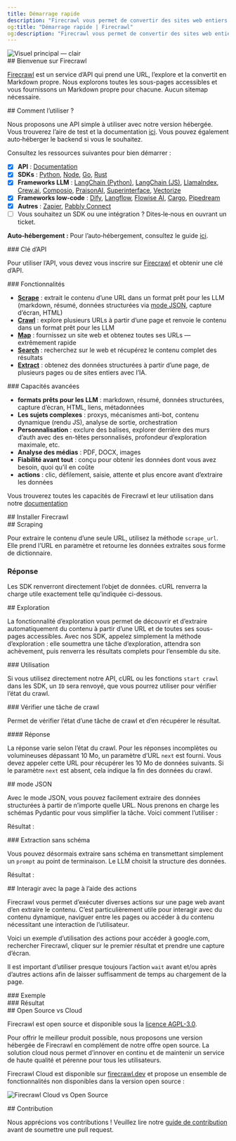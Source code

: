 ```yaml
---
title: Démarrage rapide
description: "Firecrawl vous permet de convertir des sites web entiers en Markdown prêt pour les LLM"
og:title: "Démarrage rapide | Firecrawl"
og:description: "Firecrawl vous permet de convertir des sites web entiers en Markdown prêt pour les LLM"
---
```



<img className="block" src="/images/turn-websites-into-llm-ready-data--firecrawl.png" alt="Visuel principal — clair" />

<div id="welcome-to-firecrawl">
  ## Bienvenue sur Firecrawl
</div>

[Firecrawl](https://firecrawl.dev?ref=github) est un service d’API qui prend une URL, l’explore et la convertit en Markdown propre. Nous explorons toutes les sous-pages accessibles et vous fournissons un Markdown propre pour chacune. Aucun sitemap nécessaire.

<div id="how-to-use-it">
  ## Comment l’utiliser ?
</div>

Nous proposons une API simple à utiliser avec notre version hébergée. Vous trouverez l’aire de test et la documentation [ici](https://firecrawl.dev/playground). Vous pouvez également auto‑héberger le backend si vous le souhaitez.

Consultez les ressources suivantes pour bien démarrer :

* [x] **API** : [Documentation](https://docs.firecrawl.dev/api-reference/introduction)
* [x] **SDKs** : [Python](https://docs.firecrawl.dev/sdks/python), [Node](https://docs.firecrawl.dev/sdks/node), [Go](https://docs.firecrawl.dev/sdks/go), [Rust](https://docs.firecrawl.dev/sdks/rust)
* [x] **Frameworks LLM** : [LangChain (Python)](https://python.langchain.com/docs/integrations/document_loaders/firecrawl/), [LangChain (JS)](https://js.langchain.com/docs/integrations/document_loaders/web_loaders/firecrawl), [LlamaIndex](https://docs.llamaindex.ai/en/latest/examples/data_connectors/WebPageDemo/#using-firecrawl-reader), [Crew.ai](https://docs.crewai.com/), [Composio](https://composio.dev/tools/firecrawl/all), [PraisonAI](https://docs.praison.ai/firecrawl/), [Superinterface](https://superinterface.ai/docs/assistants/functions/firecrawl), [Vectorize](https://docs.vectorize.io/integrations/source-connectors/firecrawl)
* [x] **Frameworks low‑code** : [Dify](https://dify.ai/blog/dify-ai-blog-integrated-with-firecrawl), [Langflow](https://docs.langflow.org/), [Flowise AI](https://docs.flowiseai.com/integrations/langchain/document-loaders/firecrawl), [Cargo](https://docs.getcargo.io/integration/firecrawl), [Pipedream](https://pipedream.com/apps/firecrawl/)
* [x] **Autres** : [Zapier](https://zapier.com/apps/firecrawl/integrations), [Pabbly Connect](https://www.pabbly.com/connect/integrations/firecrawl/)
* [ ] Vous souhaitez un SDK ou une intégration ? Dites‑le‑nous en ouvrant un ticket.

**Auto‑hébergement :** Pour l’auto‑hébergement, consultez le guide [ici](/fr/contributing/self-host).

<div id="api-key">
  ### Clé d’API
</div>

Pour utiliser l’API, vous devez vous inscrire sur [Firecrawl](https://firecrawl.dev) et obtenir une clé d’API.

<div id="features">
  ### Fonctionnalités
</div>

* [**Scrape**](#scraping) : extrait le contenu d’une URL dans un format prêt pour les LLM (markdown, résumé, données structurées via [mode JSON](#json-mode), capture d’écran, HTML)
* [**Crawl**](#crawling) : explore plusieurs URLs à partir d’une page et renvoie le contenu dans un format prêt pour les LLM
* [**Map**](/fr/features/map) : fournissez un site web et obtenez toutes ses URLs — extrêmement rapide
* [**Search**](/fr/features/search) : recherchez sur le web et récupérez le contenu complet des résultats
* [**Extract**](/fr/features/extract) : obtenez des données structurées à partir d’une page, de plusieurs pages ou de sites entiers avec l’IA.

<div id="powerful-capabilities">
  ### Capacités avancées
</div>

* **formats prêts pour les LLM** : markdown, résumé, données structurées, capture d’écran, HTML, liens, métadonnées
* **Les sujets complexes** : proxys, mécanismes anti-bot, contenu dynamique (rendu JS), analyse de sortie, orchestration
* **Personnalisation** : exclure des balises, explorer derrière des murs d’auth avec des en-têtes personnalisés, profondeur d’exploration maximale, etc.
* **Analyse des médias** : PDF, DOCX, images
* **Fiabilité avant tout** : conçu pour obtenir les données dont vous avez besoin, quoi qu’il en coûte
* **actions** : clic, défilement, saisie, attente et plus encore avant d’extraire les données

Vous trouverez toutes les capacités de Firecrawl et leur utilisation dans notre [documentation](https://docs.firecrawl.dev/api-reference/v2-introduction)

<div id="installing-firecrawl">
  ## Installer Firecrawl
</div>

<CodeGroup>
  <InstallationPython />

  <InstallationNode />

  <InstallationGo />

  <InstallationRust />
</CodeGroup>

<div id="scraping">
  ## Scraping
</div>

Pour extraire le contenu d’une seule URL, utilisez la méthode `scrape_url`. Elle prend l’URL en paramètre et retourne les données extraites sous forme de dictionnaire.

<CodeGroup>
  <ScrapePython />

  <ScrapeNode />

  <ScrapeGo />

  <ScrapeRust />

  <ScrapeCURL />
</CodeGroup>

### Réponse

Les SDK renverront directement l’objet de données. cURL renverra la charge utile exactement telle qu’indiquée ci-dessous.

<ScrapeResponse />

<div id="crawling">
  ## Exploration
</div>

La fonctionnalité d’exploration vous permet de découvrir et d’extraire automatiquement du contenu à partir d’une URL et de toutes ses sous-pages accessibles. Avec nos SDK, appelez simplement la méthode d’exploration : elle soumettra une tâche d’exploration, attendra son achèvement, puis renverra les résultats complets pour l’ensemble du site.

<div id="usage">
  ### Utilisation
</div>

<CodeGroup>
  <CrawlPython />

  <CrawlNode />

  <CrawlGo />

  <CrawlRust />

  <CrawlCURL />
</CodeGroup>

Si vous utilisez directement notre API, cURL ou les fonctions `start crawl` dans les SDK, un `ID` sera renvoyé, que vous pourrez utiliser pour vérifier l’état du crawl.

<CrawlAsyncOutput />

<div id="check-crawl-job">
  ### Vérifier une tâche de crawl
</div>

Permet de vérifier l’état d’une tâche de crawl et d’en récupérer le résultat.

<CodeGroup>
  <CheckCrawlJobPython />

  <CheckCrawlJobNode />

  <CheckCrawlJobGo />

  <CheckCrawlJobRust />

  <CheckCrawlJobCURL />
</CodeGroup>

<div id="response">
  #### Réponse
</div>

La réponse varie selon l’état du crawl. Pour les réponses incomplètes ou volumineuses dépassant 10 Mo, un paramètre d’URL `next` est fourni. Vous devez appeler cette URL pour récupérer les 10 Mo de données suivants. Si le paramètre `next` est absent, cela indique la fin des données du crawl.

<CodeGroup>
  <CheckCrawlJobOutputScraping />

  <CheckCrawlJobOutputCompleted />
</CodeGroup>

<div id="json-mode">
  ## mode JSON
</div>

Avec le mode JSON, vous pouvez facilement extraire des données structurées à partir de n’importe quelle URL. Nous prenons en charge les schémas Pydantic pour vous simplifier la tâche. Voici comment l’utiliser :

<CodeGroup>
  <ExtractPython />

  <ExtractNode />

  <ExtractCURL />
</CodeGroup>

Résultat :

<ExtractOutput />

<div id="extracting-without-schema">
  ### Extraction sans schéma
</div>

Vous pouvez désormais extraire sans schéma en transmettant simplement un `prompt` au point de terminaison. Le LLM choisit la structure des données.

<CodeGroup>
  <ExtractNoSchemaCURL />
</CodeGroup>

Résultat :

<ExtractNoSchemaOutput />

<div id="interacting-with-the-page-with-actions">
  ## Interagir avec la page à l’aide des actions
</div>

Firecrawl vous permet d’exécuter diverses actions sur une page web avant d’en extraire le contenu. C’est particulièrement utile pour interagir avec du contenu dynamique, naviguer entre les pages ou accéder à du contenu nécessitant une interaction de l’utilisateur.

Voici un exemple d’utilisation des actions pour accéder à google.com, rechercher Firecrawl, cliquer sur le premier résultat et prendre une capture d’écran.

Il est important d’utiliser presque toujours l’action `wait` avant et/ou après d’autres actions afin de laisser suffisamment de temps au chargement de la page.

<div id="example">
  ### Exemple
</div>

<CodeGroup>
  <ScrapeActionsPython />

  <ScrapeActionsNode />

  <ScrapeActionsCURL />
</CodeGroup>

<div id="output">
  ### Résultat
</div>

<CodeGroup>
  <ScrapeActionsOutput />
</CodeGroup>

<div id="open-source-vs-cloud">
  ## Open Source vs Cloud
</div>

Firecrawl est open source et disponible sous la [licence AGPL-3.0](https://github.com/mendableai/firecrawl/blob/main/LICENSE).

Pour offrir le meilleur produit possible, nous proposons une version hébergée de Firecrawl en complément de notre offre open source. La solution cloud nous permet d’innover en continu et de maintenir un service de haute qualité et pérenne pour tous les utilisateurs.

Firecrawl Cloud est disponible sur [firecrawl.dev](https://firecrawl.dev) et propose un ensemble de fonctionnalités non disponibles dans la version open source :

![Firecrawl Cloud vs Open Source](./images/open-source-cloud.png)

<div id="contributing">
  ## Contribution
</div>

Nous apprécions vos contributions ! Veuillez lire notre [guide de contribution](https://github.com/mendableai/firecrawl/blob/main/CONTRIBUTING.md) avant de soumettre une pull request.